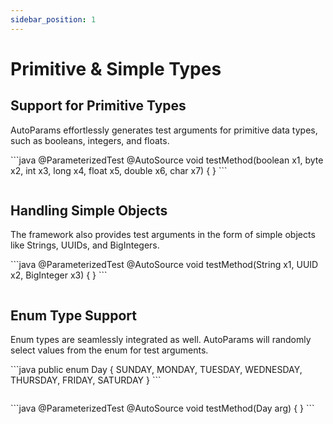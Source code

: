 ```yaml
---
sidebar_position: 1
---
```



# Primitive & Simple Types

## Support for Primitive Types

AutoParams effortlessly generates test arguments for primitive data types, such as booleans, integers, and floats.

<JavaKotlinCodeBlock>
```java
@ParameterizedTest
@AutoSource
void testMethod(boolean x1, byte x2, int x3, long x4, float x5, double x6, char x7) {
}
```

```kotlin

```
</JavaKotlinCodeBlock>

## Handling Simple Objects

The framework also provides test arguments in the form of simple objects like Strings, UUIDs, and BigIntegers.

<JavaKotlinCodeBlock>
```java
@ParameterizedTest
@AutoSource
void testMethod(String x1, UUID x2, BigInteger x3) {
}
```

```kotlin

```
</JavaKotlinCodeBlock>

## Enum Type Support

Enum types are seamlessly integrated as well. AutoParams will randomly select values from the enum for test arguments.

<JavaKotlinCodeBlock>
```java
public enum Day {
    SUNDAY, MONDAY, TUESDAY, WEDNESDAY,
    THURSDAY, FRIDAY, SATURDAY
}
```

```kotlin

```
</JavaKotlinCodeBlock>

<JavaKotlinCodeBlock>
```java
@ParameterizedTest
@AutoSource
void testMethod(Day arg) {
}
```

```kotlin

```
</JavaKotlinCodeBlock>
